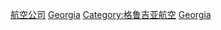 {{Commonscat|Airlines of Georgia}}

[[Category:格鲁吉亚公司|航空公司]]
[[Category:各国航空公司|Georgia]]
[[Category:格鲁吉亚航空|Category:格鲁吉亚航空]]
[[Category:亚洲航空公司|Georgia]]